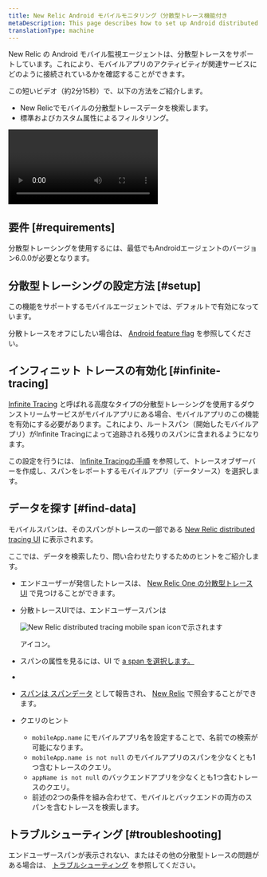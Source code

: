 ```yaml
---
title: New Relic Android モバイルモニタリング（分散型トレース機能付き
metaDescription: This page describes how to set up Android distributed tracing.
translationType: machine
---
```



New Relic の Android モバイル監視エージェントは、分散型トレースをサポートしています。これにより、モバイルアプリのアクティビティが関連サービスにどのように接続されているかを確認することができます。

この短いビデオ（約2分15秒）で、以下の方法をご紹介します。

* New Relicでモバイルの分散型トレースデータを検索します。
* 標準およびカスタム属性によるフィルタリング。

<Video
  id="tkAxeE5cT2Q"
  type="youtube"
/>

## 要件 [#requirements]

分散型トレーシングを使用するには、最低でもAndroidエージェントのバージョン6.0.0が必要となります。

## 分散型トレーシングの設定方法 [#setup]

この機能をサポートするモバイルエージェントでは、デフォルトで有効になっています。

分散トレースをオフにしたい場合は、 [Android feature flag](/docs/mobile-monitoring/new-relic-mobile-android/api-guides/android-agent-configuration-feature-flags/#dt) を参照してください。

## インフィニット トレースの有効化 [#infinite-tracing]

[Infinite Tracing](/docs/distributed-tracing/infinite-tracing/introduction-infinite-tracing) と呼ばれる高度なタイプの分散型トレーシングを使用するダウンストリームサービスがモバイルアプリにある場合、モバイルアプリのこの機能を有効にする必要があります。これにより、ルートスパン（開始したモバイルアプリ）がInfinite Tracingによって追跡される残りのスパンに含まれるようになります。

この設定を行うには、 [Infinite Tracingの手順](/docs/distributed-tracing/infinite-tracing/set-trace-observer) を参照して、トレースオブザーバーを作成し、スパンをレポートするモバイルアプリ（データソース）を選択します。

## データを探す [#find-data]

モバイルスパンは、そのスパンがトレースの一部である [New Relic distributed tracing UI](/docs/understand-dependencies/distributed-tracing/ui-data/additional-distributed-tracing-features-new-relic-one/) に表示されます。

ここでは、データを検索したり、問い合わせたりするためのヒントをご紹介します。

* エンドユーザーが発信したトレースは、 [New Relic One の分散型トレース UI](/docs/understand-dependencies/distributed-tracing/ui-data/additional-distributed-tracing-features-new-relic-one) で見つけることができます。

* 分散トレースUIでは、エンドユーザースパンは

  <img title="New Relic distributed tracing mobile span icon" alt="New Relic distributed tracing mobile span icon" src={mobileIcon}>で示されます</img>

  アイコン。

* スパンの属性を見るには、UI で [a span を選択します。](/docs/apm/distributed-tracing/ui-data/understand-use-distributed-tracing-data#span-details)

* [](/docs/apm/distributed-tracing/ui-data/understand-use-distributed-tracing-data#span-details)

* [スパンは ](/docs/apm/distributed-tracing/ui-data/understand-use-distributed-tracing-data#span-details)[スパンデータ](/attribute-dictionary/?event=Span) として報告され、 [New Relic](/docs/using-new-relic/data/understand-data/query-new-relic-data) で照会することができます。

* クエリのヒント

  * `mobileApp.name` にモバイルアプリ名を設定することで、名前での検索が可能になります。
  * `mobileApp.name is not null` のモバイルアプリのスパンを少なくとも1つ含むトレースのクエリ。
  * `appName is not null` のバックエンドアプリを少なくとも1つ含むトレースのクエリ。
  * 前述の2つの条件を組み合わせて、モバイルとバックエンドの両方のスパンを含むトレースを検索します。

## トラブルシューティング [#troubleshooting]

エンドユーザースパンが表示されない、またはその他の分散型トレースの問題がある場合は、 [トラブルシューティング](/docs/apm/distributed-tracing/troubleshooting/troubleshooting-missing-trace-data) を参照してください。